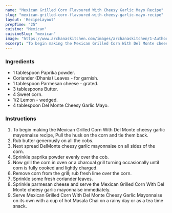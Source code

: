 ---
name: "Mexican Grilled Corn Flavoured With Cheesy Garlic Mayo Recipe"
slug: "mexican-grilled-corn-flavoured-with-cheesy-garlic-mayo-recipe"
layout: 'RecipeLayout'
prepTime: "25"
cuisine: "Mexican"
cuisineSlug: "mexican"
image: "https://www.archanaskitchen.com/images/archanaskitchen/1-Author/Jyothi_Rajesh/3_main_Mexican_Grilled_Corn_With_Cheesy_Garlic_Mayo1.jpg"
excerpt: "To begin making the Mexican Grilled Corn With Del Monte cheesy garlic mayonnaise recipe, Pull the husk on the corn and tie them back"
---

### Ingredients

- 1 tablespoon Paprika powder.
- Coriander (Dhania) Leaves - for garnish.
- 1 tablespoon Parmesan cheese - grated.
- 3 tablespoons Butter.
- 4 Sweet corn.
- 1/2 Lemon - wedged.
- 4 tablespoon Del Monte Cheesy Garlic Mayo.

### Instructions

1. To begin making the Mexican Grilled Corn With Del Monte cheesy garlic mayonnaise recipe, Pull the husk on the corn and tie them back.
1. Rub butter generously on all the cobs.
1. Next spread DelMonte cheesy garlic mayonnaise on all sides of the corn.
1. Sprinkle paprika powder evenly over the cob.
1. Now grill the corn in oven or a charcoal grill turning occasionally until corn is fully cooked and lightly charged.
1. Remove corn from the grill; rub fresh lime over the corn.
1. Sprinkle some fresh coriander leaves.
1. Sprinkle parmesan cheese and serve the Mexican Grilled Corn With Del Monte cheesy garlic mayonnaise immediately.
1. Serve Mexican Grilled Corn With Del Monte Cheesy Garlic Mayonnaise on its own with a cup of hot Masala Chai on a rainy day or as a tea time snack.
